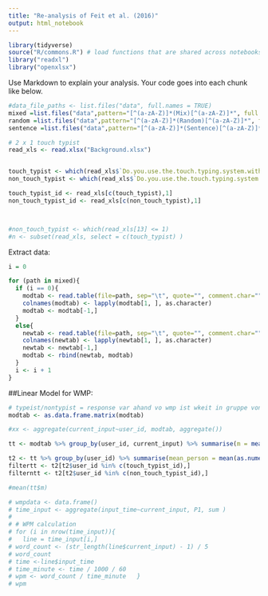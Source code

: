 ```yaml
---
title: "Re-analysis of Feit et al. (2016)"
output: html_notebook
---
```


```r
library(tidyverse)
source("R/commons.R") # load functions that are shared across notebooks
library("readxl")
library("openxlsx")
```

Use Markdown to explain your analysis. Your code goes into each chunk like below.

```r
#data_file_paths <- list.files("data", full.names = TRUE)
mixed =list.files("data",pattern="[^(a-zA-Z)]*(Mix)[^(a-zA-Z)]*", full.names = TRUE)
random =list.files("data",pattern="[^(a-zA-Z)]*(Random)[^(a-zA-Z)]*", full.names = TRUE)
sentence =list.files("data",pattern="[^(a-zA-Z)]*(Sentence)[^(a-zA-Z)]*", full.names = TRUE)

# 2 x 1 touch typist
read_xls <- read.xlsx("Background.xlsx")


touch_typist <- which(read_xls$`Do.you.use.the.touch.typing.system.with.all.10.fingers?.If.so,.how.many.years.of.experience.do.you.have?`>= 1)
non_touch_typist <- which(read_xls$`Do.you.use.the.touch.typing.system.with.all.10.fingers?.If.so,.how.many.years.of.experience.do.you.have?`< 1)

touch_typist_id <- read_xls[c(touch_typist),1]
non_touch_typist_id <- read_xls[c(non_touch_typist),1]



#non_touch_typist <- which(read_xls[13] <= 1)
#n <- subset(read_xls, select = c(touch_typist) )

```

Extract data:
```r
i = 0

for (path in mixed){
  if (i == 0){
    modtab <- read.table(file=path, sep="\t", quote="", comment.char="")
    colnames(modtab) <- lapply(modtab[1, ], as.character)
    modtab <- modtab[-1,]
  }
  else{
    newtab <- read.table(file=path, sep="\t", quote="", comment.char="")
    colnames(newtab) <- lapply(newtab[1, ], as.character)
    newtab <- newtab[-1,]
    modtab <- rbind(newtab, modtab)
  }
  i <- i + 1
}

```
##Linear Model for WMP:
```r
# typeist/nontypist = response var ahand vo wmp ist wkeit in gruppe von ty or nty so höcht.
modtab <- as.data.frame.matrix(modtab)

#xx <- aggregate(current_input~user_id, modtab, aggregate())

tt <- modtab %>% group_by(user_id, current_input) %>% summarise(m = mean(as.numeric(wpm)))

t2 <- tt %>% group_by(user_id) %>% summarise(mean_person = mean(as.numeric(m)))
filtertt <- t2[t2$user_id %in% c(touch_typist_id),]
filterntt <- t2[t2$user_id %in% c(non_touch_typist_id),]

#mean(tt$m)

# wmpdata <- data.frame()
# time_input <- aggregate(input_time~current_input, P1, sum )
# 
# # WPM calculation
# for (i in nrow(time_input)){
#   line = time_input[i,]
# word_count <- (str_length(line$current_input) - 1) / 5
# word_count
# time <-line$input_time 
# time_minute <- time / 1000 / 60 
# wpm <- word_count / time_minute   }
# wpm
  
```